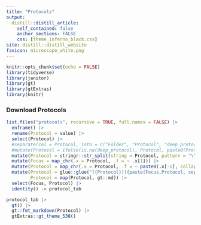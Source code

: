 ```yaml
---
title: "Protocols"
output:
  distill::distill_article:
    self_contained: false
    anchor_sections: FALSE
    css: [theme_inferno_black.css]
site: distill::distill_website
favicon: microscope_white.png
---
```


```r

knitr::opts_chunk$set(echo = FALSE)
library(tidyverse)
library(janitor)
library(gt)
library(gtExtras)
library(knitr)


```
  
### Download Protocols    

```r

list.files("protocols", recursive = TRUE, full.names = FALSE) |> 
  enframe() |> 
  rename(Protocol = value) |> 
  select(Protocol) |> 
  #separate(col = Protocol, into = c("Folder", "Protocol", "deep_protocol"), sep = "\\/") |> 
  #mutate(Protocol = ifelse(is.na(deep_protocol), Protocol, paste0(Protocol,"/",deep_protocol))) |> 
  mutate(Protocol = stringr::str_split(string = Protocol, pattern = "\\/")) |> 
  mutate(Focus = map_chr(.x = Protocol, .f = ~ .x[1])) |> 
  mutate(Protocol = map_chr(.x = Protocol, .f = ~ paste0(.x[-1], collapse = "/"))) |> 
  mutate(Protocol = glue::glue("[{Protocol}]({paste(Focus,Protocol, sep = '/')})"),
         Protocol = map(Protocol, gt::md)) |>
  select(Focus, Protocol) |> 
  identity() -> protocol_tab

protocol_tab |> 
  gt() |> 
  gt::fmt_markdown(Protocol) |> 
  gtExtras::gt_theme_538()


```



 <br>

 <br>

 <br>

  